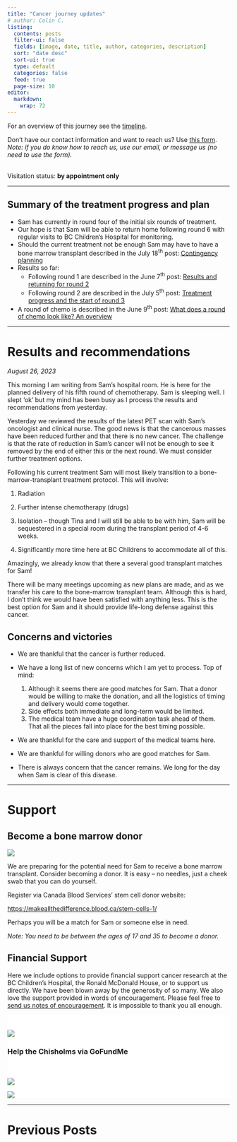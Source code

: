 ```yaml
---
title: "Cancer journey updates"
# author: Colin C.
listing:
  contents: posts
  filter-ui: false
  fields: [image, date, title, author, categories, description]
  sort: "date desc"
  sort-ui: true
  type: default
  categories: false
  feed: true
  page-size: 10
editor: 
  markdown: 
    wrap: 72
---
```


For an overview of this journey see the [timeline](./timeline.html).

Don't have our contact information and want to reach us? Use [this
form](/contact.html). <br />*Note: if you do know how to reach us, use
our email, or message us (no need to use the form).*

<br/> Visitation status: **by appointment only**

------------------------------------------------------------------------


::: box-cc-important
## Summary of the treatment progress and plan 

-   Sam has currently in round four of the initial six rounds of treatment. 
-   Our hope is that Sam will be able to return home following round 6 with regular visits to BC Children's Hospital for monitoring.
-   Should the current treatment not be enough Sam may have to have a bone marrow transplant described in the July 18^th^ post: [Contingency planning](/posts/2307/2023-07-17_contigency-plan.qmd)
-   Results so far:
    -   Following round 1 are described in the June 7^th^ post: [Results and returning for round 2](posts/2023-06-07_results-and-round2.html)
    -   Following round 2 are described in the July 5^th^ post: [Treatment progress and the start of round 3](posts/2307/2023-07-05_round3-and-results.qmd)
-   A round of chemo is described in the June 9^th^ post: [What does a round of chemo look like? An overview](posts/2023-06-08_chemo-overview.html)
:::

------------------------------------------------------------------------




# Results and recommendations

_August 26, 2023_


This morning I am writing from Sam's hospital room.  He is here for the planned delivery of his fifth round of chemotherapy.  Sam is sleeping well.  I slept 'ok' but my mind has been busy as I process the results and recommendations from yesterday.  

Yesterday we reviewed the results of the latest PET scan with Sam's oncologist and clinical nurse.  The good news is that the cancerous masses have been reduced further and that there is no new cancer.  The challenge is that the rate of reduction in Sam's cancer will not be enough to see it removed by the end of either this or the next round.  We must consider further treatment options.  

Following his current treatment Sam will most likely transition to a bone-marrow-transplant treatment protocol. This will involve:

1.   Radiation

2.   Further intense chemotherapy (drugs)
3.   Isolation -- though Tina and I will still be able to be with him, Sam will be sequestered in a special room during the transplant period of 4-6 weeks. 
4.   Significantly more time here at BC Childrens to accommodate all of this.

Amazingly, we already know that there a several good transplant matches for Sam! 

There will be many meetings upcoming as new plans are made, and as we transfer his care to the bone-marrow transplant team.  Although this is hard, I don't think we would have been satisfied with anything less.  This is the best option for Sam and it should provide life-long defense against this cancer. 



## Concerns and victories

-   We are thankful that the cancer is further reduced.

-   We have a long list of new concerns which I am yet to process.  Top of mind: 
    1.   Although it seems there are good matches for Sam.  That a donor would be willing to make the donation, and all the logistics of timing and delivery would come together.
    2.   Side effects both immediate and long-term would be limited.
    3.   The medical team have a huge coordination task ahead of them.  That all the pieces fall into place for the best timing possible.

-   We are thankful for the care and support of the medical teams here. 

-   We are thankful for willing donors who are good matches for Sam.

-   There is always concern that the cancer remains.   We long for the day when Sam is clear of this disease.



------------------------------------------------------------------------

# Support

:::callout-important
## Become a bone marrow donor

[![](https://www.blood.ca/themes/custom/cbs_bootstrap_sass/CBS_Logo_descriptors_RGB-WhiteBG.svg){style="max-width:80%}](https://makeallthedifference.blood.ca/stem-cells-1/)

We are preparing for the potential need for Sam to receive a bone marrow transplant.  Consider becoming a donor.  It is easy -- no needles, just a cheek swab that you can do yourself.  

Register via Canada Blood Services' stem cell donor website: 

[https://makeallthedifference.blood.ca/stem-cells-1/](https://makeallthedifference.blood.ca/stem-cells-1/)

Perhaps you will be a match for Sam or someone else in need.  

_Note: You need to be between the ages of 17 and 35 to become a donor._
:::




## Financial Support

Here we include options to provide financial support cancer research at
the BC Children's Hospital, the Ronald McDonald House, or to support us
directly. We have been blown away by the generosity of so many. We also
love the support provided in words of encouragement. Please feel free to
[send us notes of encouragement](contact.html). It is impossible to
thank you all enough.

::: {.support-container style="background-color: #fff"}
::: {.support layout-ncol="2" style="background-color: #fff; padding-top:1.4em; padding-right:2em"}
[![](/img/bc-childrens_logo.png)](http://www.bcchildrens.ca/donate) 

<div>### Help the Chisholms via GoFundMe
<div class="gfm-embed" data-url="https://www.gofundme.com/f/help-the-chisholm-family-while-sam-battles-cancer/widget/small"></div><script defer src="https://www.gofundme.com/static/js/embed.js"></script>
</div>
:::


::: {.support layout-ncol="2" style="background-color: #fff; padding-top:1.4em; padding-right:2em"}
[![](https://samsstory.s3.ca-central-1.amazonaws.com/rmdhbc.png)](https://rmhbc.ca)

[![](https://www.friendsofchildren.ca/application/themes/foc/images/logo.png)](https://www.friendsofchildren.ca)
:::
:::

------------------------------------------------------------------------

# Previous Posts
